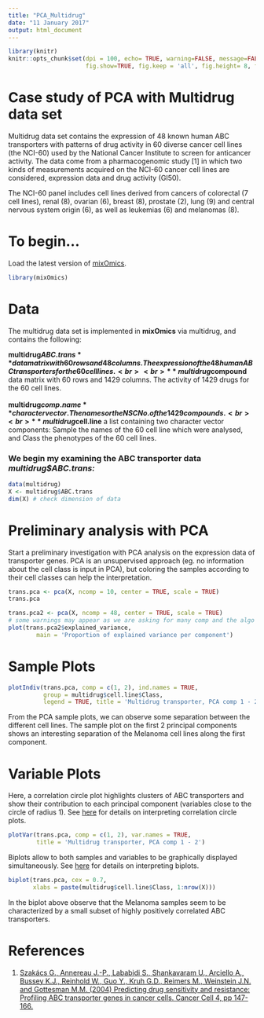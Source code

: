 ```yaml
---
title: "PCA_Multidrug"
date: "11 January 2017"
output: html_document
---
```


```r
library(knitr)
knitr::opts_chunk$set(dpi = 100, echo= TRUE, warning=FALSE, message=FALSE, #dev = 'jpeg',
                      fig.show=TRUE, fig.keep = 'all', fig.height= 8, fig.width=9)

```

#  Case study of PCA with Multidrug data set 

Multidrug data set contains the expression of 48 known human ABC transporters with patterns of drug activity in 60 diverse cancer cell lines (the NCI-60) used by the National Cancer Institute to screen for anticancer activity. The data come from a pharmacogenomic study [1] in which two kinds of measurements acquired on the NCI-60 cancer cell lines are considered, expression data and drug activity (GI50). 

The NCI-60 panel includes cell lines derived from cancers of colorectal (7 cell lines), renal (8), ovarian (6), breast (8), prostate (2), lung (9) and central nervous system origin (6), as well as leukemias (6) and melanomas (8).

# To begin...

Load the latest version of [mixOmics](https://www.rdocumentation.org/link/%20www.mixOmics.org%2FmixMC?package=mixOmics&version=6.0.0).

```r
library(mixOmics)
```

# Data

The multidrug data set is implemented in **mixOmics** via multidrug, and contains the following:

**multidrug$ABC.trans** data matrix with 60 rows and 48 columns. The expression of the 48 human ABC transporters for the 60 cell lines.
<br>
<br>
**multidrug$compound** data matrix with 60 rows and 1429 columns. The activity of 1429 drugs for the 60 cell lines.
<br>
<br>
**multidrug$comp.name** character vector. The names or the NSC No. of the 1429 compounds.
<br>
<br>
**multidrug$cell.line** a list containing two character vector components: Sample the names of the 60 cell line which were analysed, and Class the phenotypes of the 60 cell lines.

### We begin my examining the ABC transporter data *multidrug$ABC.trans:*

```r
data(multidrug)
X <- multidrug$ABC.trans 
dim(X) # check dimension of data
```

# Preliminary analysis with PCA

Start a preliminary investigation with PCA analysis on the expression data of transporter genes. PCA is an unsupervised approach (eg. no information about the cell class is input in PCA), but coloring the samples according to their cell classes can help the interpretation.

```r
trans.pca <- pca(X, ncomp = 10, center = TRUE, scale = TRUE)
trans.pca
```

```r
trans.pca2 <- pca(X, ncomp = 48, center = TRUE, scale = TRUE) 
# some warnings may appear as we are asking for many comp and the algo may not converge
plot(trans.pca2$explained_variance, 
        main = 'Proportion of explained variance per component')
```

# Sample Plots

```r
plotIndiv(trans.pca, comp = c(1, 2), ind.names = TRUE, 
          group = multidrug$cell.line$Class, 
          legend = TRUE, title = 'Multidrug transporter, PCA comp 1 - 2')
```

From the PCA sample plots, we can observe some separation between the different cell lines. The sample plot on the first 2 principal components shows an interesting separation of the Melanoma cell lines along the first component. 

# Variable Plots

Here, a correlation circle plot highlights clusters of ABC transporters and show their contribution to each principal component (variables close to the circle of radius 1). See [here](http://mixomics.org/graphics/sample-plot/plotvar/) for details on interpreting correlation circle plots. 

```r
plotVar(trans.pca, comp = c(1, 2), var.names = TRUE, 
        title = 'Multidrug transporter, PCA comp 1 - 2')
```


Biplots allow to both samples and variables to be graphically displayed simultaneously. See [here](http://mixomics.org/graphics/sample-plot/plotvar/) for details on interpreting biplots.

```r
biplot(trans.pca, cex = 0.7,
       xlabs = paste(multidrug$cell.line$Class, 1:nrow(X)))
```

In the biplot above observe that the Melanoma samples seem to be characterized by a small subset of highly positively correlated ABC transporters.

# References 

1. [Szakács G., Annereau J.-P., Lababidi S., Shankavaram U., Arciello A., Bussey K.J., Reinhold W., Guo Y., Kruh G.D., Reimers M., Weinstein J.N. and Gottesman M.M. (2004) Predicting drug sensitivity and resistance: Profiling ABC transporter genes in cancer cells. Cancer Cell 4, pp 147-166.](https://www.ncbi.nlm.nih.gov/pubmed/15324696)